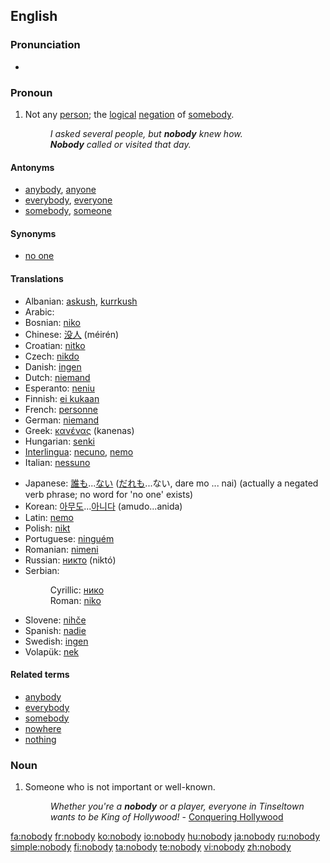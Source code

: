 ==English==

===Pronunciation===
*{{audio|en-us-nobody.ogg|Audio (US)}}

===Pronoun===
{{en-pron}}

# Not any [[person]]; the [[logical]] [[negation]] of [[somebody]].
#:''I asked several people, but '''nobody''' knew how.''
#:'''''Nobody''' called or visited that day.''

====Antonyms====
*[[anybody]], [[anyone]]
*[[everybody]], [[everyone]]
*[[somebody]], [[someone]]

====Synonyms====
*[[no one]]

====Translations====
{{trans-top|not any person; the logical negation of somebody}}
*Albanian: [[askush]], [[kurrkush]]
*Arabic: {{Arab|[[لا احد]]}} {{IPAchar|(lā ’āħad)}}
*Bosnian: [[niko#Bosnian|niko]]
*Chinese: [[没人]] (méirén)
*Croatian: [[nitko#Croatian|nitko]]
*Czech: [[nikdo]]
*Danish: [[ingen]]
*Dutch: [[niemand]]
*Esperanto: [[neniu]]
*Finnish: [[ei kukaan]]
*French: [[personne]]
*German: [[niemand]]
*Greek: [[κανένας]] (kanenas)
*Hungarian: [[senki]]
*[[Interlingua]]: [[necuno]], [[nemo]]
*Italian: [[nessuno]]
{{trans-mid}}
*Japanese: [[誰も]]...[[ない]] ([[だれも]]...ない, dare mo ... nai) (actually a negated verb phrase; no word for 'no one' exists)
*Korean: [[아무도]]...[[아니다]] (amudo...anida)
*Latin: [[nemo]]
*Polish: [[nikt]]
*Portuguese: [[ninguém]]
*Romanian: [[nimeni]]
*Russian: [[никто]] (niktó)
*Serbian:
*:Cyrillic: [[нико#Serbian|нико]]
*:Roman: [[niko#Serbian|niko]]
*Slovene: [[nihče]]
*Spanish: [[nadie]]
*Swedish: [[ingen]]
*Volapük: [[nek]]
{{trans-bottom}}

====Related terms====
*[[anybody]]
*[[everybody]]
*[[somebody]]
*[[nowhere]]
*[[nothing]]

===Noun===
{{en-noun|nobodies}}

# Someone who is not important or well-known.
#: ''Whether you're a '''nobody''' or a player, everyone in Tinseltown wants to be King of Hollywood!'' - [http://www.conqueringhollywood.com/ Conquering Hollywood]

[[fa:nobody]]
[[fr:nobody]]
[[ko:nobody]]
[[io:nobody]]
[[hu:nobody]]
[[ja:nobody]]
[[ru:nobody]]
[[simple:nobody]]
[[fi:nobody]]
[[ta:nobody]]
[[te:nobody]]
[[vi:nobody]]
[[zh:nobody]]